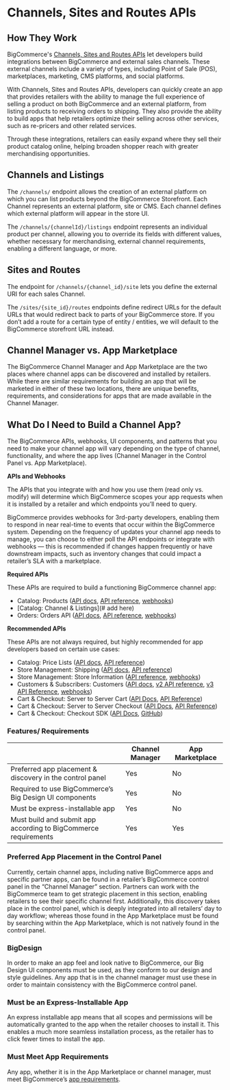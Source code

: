 # Channels, Sites and Routes APIs



<a id="channels-sites-routes-how"></a>

## How They Work

BigCommerce's [Channels, Sites and Routes APIs](#) let developers build integrations between BigCommerce and external sales channels. These external channels include a variety of types, including Point of Sale (POS), marketplaces, marketing, CMS platforms, and social platforms.

With Channels, Sites and Routes APIs, developers can quickly create an app that provides retailers with the ability to manage the full experience of selling a product on both BigCommerce and an external platform, from listing products to receiving orders to shipping. They also provide the ability to build apps that help retailers optimize their selling across other services, such as re-pricers and other related services.

Through these integrations, retailers can easily expand where they sell their product catalog online, helping broaden shopper reach with greater merchandising opportunities.

<a id="channels-listings"></a>

## Channels and Listings

The `/channels/` endpoint allows the creation of an external platform on which you can list products beyond the BigCommerce Storefront. Each Channel represents an external platform, site or CMS. Each channel defines which external platform will appear in the store UI.

The `/channels/{channelId}/listings` endpoint represents an individual product per channel, allowing you to override its fields with different values, whether necessary for merchandising, external channel requirements, enabling a different language, or more.

<a id="sites-routes"></a>

## Sites and Routes

The endpoint for `/channels/{channel_id}/site` lets you define the external URI for each sales Channel.

The `/sites/{site_id}/routes` endpoints define redirect URLs for the default URLs that would redirect back to parts of your BigCommerce store. If you don’t add a route for a certain type of entity / entities, we will default to the BigCommerce storefront URL instead.

<a id="channel-manager-vs-app-marketplace"></a>

## Channel Manager vs. App Marketplace

The BigCommerce Channel Manager and App Marketplace are the two places where channel apps can be discovered and installed by retailers. While there are similar requirements for building an app that will be marketed in either of these two locations, there are unique benefits, requirements, and considerations for apps that are made available in the Channel Manager. 

<a id="channels-sites-routes-app"></a>

## What Do I Need to Build a Channel App?

The BigCommerce APIs, webhooks, UI components, and patterns that you need to make your channel app will vary depending on the type of channel, functionality, and where the app lives (Channel Manager in the Control Panel vs. App Marketplace). 

**APIs and Webhooks**

The APIs that you integrate with and how you use them (read only vs. modify) will determine which BigCommerce scopes your app requests when it is installed by a retailer and which endpoints you’ll need to query. 

BigCommerce provides webhooks for 3rd-party developers, enabling them to respond in near real-time to events that occur within the BigCommerce system. Depending on the frequency of updates your channel app needs to manage, you can choose to either poll the API endpoints or integrate with webhooks — this is recommended if changes happen frequently or have downstream impacts, such as inventory changes that could impact a retailer’s SLA with a marketplace. 

**Required APIs**

These APIs are required to build a functioning BigCommerce channel app:
* Catalog: Products ([API docs](/api-docs/store-management/catalog/catalog-overview), [API reference](/docs/rest-catalog), [webhooks](/api-docs/store-management/webhooks/webhook-events#products))
* [Catalog: Channel & Listings](# add here)
* Orders: Orders API ([API docs](/api-docs/orders/orders-api-overview), [API reference](/docs/rest-management/orders), [webhooks](/api-docs/store-management/webhooks/webhook-events#orders))

**Recommended APIs**

These APIs are not always required, but highly recommended for app developers based on certain use cases:
* Catalog: Price Lists ([API docs](/api-docs/catalog/price-list-overview), [API reference](/docs/rest-management/price-lists))
* Store Management: Shipping ([API docs](/api-docs/store-management/shipping/shipping-overview), [API reference](/docs/rest-management/shipping-v2)) 
* Store Management: Store Information ([API reference](/api-docs/store-management/webhooks/webhook-events#customer), [webhooks](/api-docs/store-management/webhooks/webhook-events#store))
* Customers & Subscribers: Customers ([API docs](/api-docs/customers/customers-subscribers-overview), [v2 API reference](/docs/rest-management/customers-v2), [v3 API Reference](/docs/rest-management/customers), [webhooks](/api-docs/store-management/webhooks/webhook-events#customer))
* Cart & Checkout: Server to Server Cart ([API Docs](/api-docs/storefront/cart-and-checkout-overview), [API Reference](/docs/rest-management/carts))
* Cart & Checkout: Server to Server Checkout ([API Docs](/api-docs/storefront/cart-and-checkout-overview), [API Reference](/docs/rest-storefront/checkouts))
* Cart & Checkout: Checkout SDK ([API Docs](/api-docs/cart-and-checkout/checkout-sdk), [GitHub](https://github.com/bigcommerce/checkout-sdk-js))

### Features/ Requirements

|  | Channel Manager | App Marketplace |
|-|-|-|
| Preferred app placement & discovery in the control panel | Yes | No |
| Required to use BigCommerce’s Big Design  UI components | Yes | No|
| Must be express-installable app | Yes | No |
| Must build and submit app according to BigCommerce requirements | Yes | Yes |

### Preferred App Placement in the Control Panel

Currently, certain channel apps, including native BigCommerce apps and specific partner apps, can be found in a retailer’s BigCommerce control panel in the “Channel Manager” section. Partners can work with the BigCommerce team to get strategic placement in this section, enabling retailers to see their specific channel first. Additionally, this discovery takes place in the control panel, which is deeply integrated into all retailers’ day to day workflow; whereas those found in the App Marketplace must be found by searching within the App Marketplace, which is not natively found in the control panel.

### BigDesign

In order to make an app feel and look native to BigCommerce, our Big Design UI components must be used, as they conform to our design and style guidelines. Any app that is in the channel manager must use these in order to maintain consistency with the BigCommerce control panel.

### Must be an Express-Installable App

An express installable app means that all scopes and permissions will be automatically granted to the app when the retailer chooses to install it. This enables a much more seamless installation process, as the retailer has to click fewer times to install the app.

### Must Meet App Requirements

Any app, whether it is in the App Marketplace or channel manager, must meet BigCommerce’s [app requirements](/api-docs/partner/app-store-approval-requirements).
